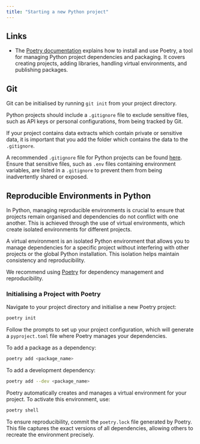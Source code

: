 ```yaml
---
title: "Starting a new Python project"
---
```


## Links

-  The [Poetry documentation](https://python-poetry.org/docs/) explains how to install and use Poetry, a tool for managing Python project dependencies and packaging. It covers creating projects, adding libraries, handling virtual environments, and publishing packages.

## Git

Git can be initialised by running `git init` from your project directory.

Python projects should include a `.gitignore` file to exclude sensitive files, such as API keys or personal configurations, from being tracked by Git.

If your project contains data extracts which contain private or sensitive data, it is important that you add the folder which contains the data to the `.gitignore`.

A recommended `.gitignore` file for Python projects can be found [here](https://github.com/github/gitignore/blob/main/Python.gitignore). Ensure that sensitive files, such as `.env` files containing environment variables, are listed in a `.gitignore` to prevent them from being inadvertently shared or exposed.

## Reproducible Environments in Python

In Python, managing reproducible environments is crucial to ensure that projects remain organised and dependencies do not conflict with one another. This is achieved through the use of virtual environments, which create isolated environments for different projects.

A virtual environment is an isolated Python environment that allows you to manage dependencies for a specific project without interfering with other projects or the global Python installation. This isolation helps maintain consistency and reproducibility.

We recommend using [Poetry](https://python-poetry.org/docs/) for dependency management and reproducibility.

### Initialising a Project with Poetry

Navigate to your project directory and initialise a new Poetry project:

```sh
poetry init
```

Follow the prompts to set up your project configuration, which will generate a `pyproject.toml` file where Poetry manages your dependencies.

To add a package as a dependency:

```sh
poetry add <package_name>
```

To add a development dependency:

```sh
poetry add --dev <package_name>
```

Poetry automatically creates and manages a virtual environment for your project. To activate this environment, use:

```sh
poetry shell
```

To ensure reproducibility, commit the `poetry.lock` file generated by Poetry. This file captures the exact versions of all dependencies, allowing others to recreate the environment precisely.

